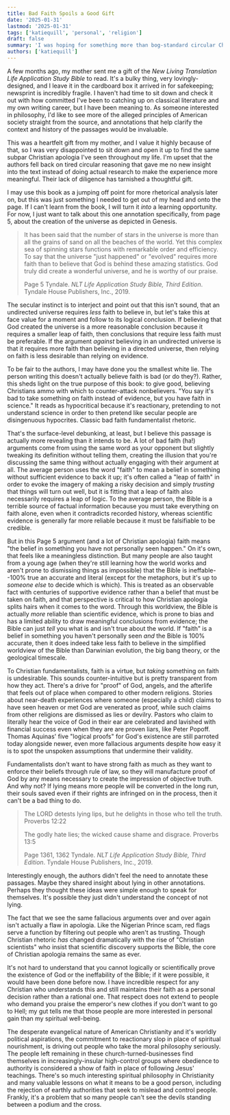 ```yaml
---
title: Bad Faith Spoils a Good Gift
date: '2025-01-31'
lastmod: '2025-01-31'
tags: ['katiequill', 'personal', 'religion']
draft: false
summary: 'I was hoping for something more than bog-standard circular Christian apologia'
authors: ['katiequill']
---
```

A few months ago, my mother sent me a gift of the *New Living Translation Life Application Study Bible* to read. It's a bulky thing, very lovingly-designed, and I leave it in the cardboard box it arrived in for safekeeping; newsprint is incredibly fragile. I haven't had time to sit down and check it out with how committed I've been to catching up on classical literature and my own writing career, but I have been meaning to. As someone interested in philosophy, I'd like to see more of the alleged principles of American society straight from the source, and annotations that help clarify the context and history of the passages would be invaluable.

This was a heartfelt gift from my mother, and I value it highly because of that, so I was very disappointed to sit down and open it up to find the same subpar Christian apologia I've seen throughout my life. I'm upset that the authors fell back on tired circular reasoning that gave me no new insight into the text instead of doing actual research to make the experience more meaningful. Their lack of diligence has tarnished a thoughtful gift.

I may use this book as a jumping off point for more rhetorical analysis later on, but this was just something I needed to get out of my head and onto the page. If I can't learn from the book, I will turn it *into* a learning opportunity. For now, I just want to talk about this one annotation specifically, from page 5, about the creation of the universe as depicted in Genesis.

> It has been said that the number of stars in the universe is more than all the grains of sand on all the beaches of the world. Yet this complex sea of spinning stars functions with remarkable order and efficiency. To say that the universe "just happened" or "evolved" requires more faith than to believe that God is behind these amazing statistics. God truly did create a wonderful universe, and he is worthy of our praise.
> 
> Page 5
> Tyndale. _NLT Life Application Study Bible, Third Edition_. Tyndale House Publishers, Inc., 2019.

The secular instinct is to interject and point out that this isn't sound, that an undirected universe requires *less* faith to believe in, but let's take this at face value for a moment and follow to its logical conclusion. If believing that God created the universe is a more reasonable conclusion because it requires a smaller leap of faith, then conclusions that require less faith must be preferable. If the argument *against* believing in an undirected universe is that it requires more faith than believing in a directed universe, then relying on faith is less desirable than relying on evidence.

To be fair to the authors, I may have done you the smallest white lie. The person writing this doesn't actually believe faith is bad (or do they?). Rather, this sheds light on the true purpose of this book: to give good, believing Christians ammo with which to counter-attack nonbelievers. "You say it's bad to take something on faith instead of evidence, but you have faith in science." It reads as hypocritical because it's reactionary, pretending to not understand science in order to then pretend like secular people are disingenuous hypocrites. Classic bad faith fundamentalist rhetoric.

That's the surface-level debunking, at least, but I believe this passage is actually more revealing than it intends to be. A lot of bad faith (ha!) arguments come from using the same word as your opponent but slightly tweaking its definition without telling them, creating the illusion that you're discussing the same thing without actually engaging with their argument at all. The average person uses the word "faith" to mean a belief in something without sufficient evidence to back it up; it's often called a "leap of faith" in order to evoke the imagery of making a risky decision and simply *trusting* that things will turn out well, but it is fitting that a leap of faith also necessarily requires a leap of logic. To the average person, the Bible is a terrible source of factual information because you must take everything on faith alone, even when it contradicts recorded history, whereas scientific evidence is generally far more reliable because it must be falsifiable to be credible.

But in this Page 5 argument (and a lot of Christian apologia) faith means "the belief in something you have not personally seen happen." On it's own, that feels like a meaningless distinction. But many people are also taught from a young age (when they're still learning how the world works and aren't prone to dismissing things as impossible) that the Bible is ineffable--100% true an accurate and literal (except for the metaphors, but it's up to *someone else* to decide which is which). This is treated as an observable fact with centuries of supportive evidence rather than a belief that must be taken on faith, and that perspective is critical to how Christian apologia splits hairs when it comes to the word. Through this worldview, the Bible is actually *more* reliable than scientific evidence, which is prone to bias and has a limited ability to draw meaningful conclusions from evidence; the Bible can just *tell* you what is and isn't true about the world. If "faith" is a belief in something you haven't personally seen *and* the Bible is 100% accurate, then it does indeed take less faith to believe in the simplified worldview of the Bible than Darwinian evolution, the big bang theory, or the geological timescale.

To Christian fundamentalists, faith is a virtue, but *taking* something on faith is undesirable. This sounds counter-intuitive but is pretty transparent from how they act. There's a drive for "proof" of God, angels, and the afterlife that feels out of place when compared to other modern religions. Stories about near-death experiences where someone (especially a child) claims to have seen heaven or met God are venerated as proof, while such claims from other religions are dismissed as lies or devilry. Pastors who claim to literally hear the voice of God in their ear are celebrated and lavished with financial success even when they are are proven liars, like Peter Popoff. Thomas Aquinas' five "logical proofs" for God's existence are still parroted today alongside newer, even more fallacious arguments despite how easy it is to spot the unspoken assumptions that undermine their validity.

Fundamentalists don't want to have strong faith as much as they want to enforce their beliefs through rule of law, so they will manufacture proof of God by any means necessary to create the impression of objective truth. And why not? If lying means more people will be converted in the long run, their souls saved even if their rights are infringed on in the process, then it can't be a bad thing to do.

> The LORD detests lying lips, but he delights in those who tell the truth.
> 	Proverbs 12:22
> 
> The godly hate lies; the wicked cause shame and disgrace.
> 	Proverbs 13:5
> 
> Page 1361, 1362
> Tyndale. _NLT Life Application Study Bible, Third Edition_. Tyndale House Publishers, Inc., 2019.

Interestingly enough, the authors didn't feel the need to annotate these passages. Maybe they shared insight about lying in other annotations. Perhaps they thought these ideas were simple enough to speak for themselves. It's possible they just didn't understand the concept of not lying.

The fact that we see the same fallacious arguments over and over again isn't actually a flaw in apologia. Like the Nigerian Prince scam, red flags serve a function by filtering out people who aren't as trusting. Though Christian rhetoric *has* changed dramatically with the rise of "Christian scientists" who insist that scientific discovery supports the Bible, the core of Christian apologia remains the same as ever.

It's not hard to understand that you cannot logically or scientifically prove the existence of God or the ineffability of the Bible; if it were possible, it would have been done before now. I have incredible respect for any Christian who understands this and still maintains their faith as a personal decision rather than a rational one. That respect does not extend to people who demand you praise the emperor's new clothes if you don't want to go to Hell; my gut tells me that those people are more interested in personal gain than my spiritual well-being.

The desperate evangelical nature of American Christianity and it's worldly political aspirations, the commitment to reactionary slop in place of spiritual nourishment, is driving out people who take the moral philosophy seriously. The people left remaining in these church-turned-businesses find themselves in increasingly-insular high-control groups where obedience to authority is considered a show of faith in place of following Jesus' teachings. There's so much interesting spiritual philosophy in Christianity and many valuable lessons on what it means to be a good person, including the rejection of earthly authorities that seek to mislead and control people. Frankly, it's a problem that so many people can't see the devils standing between a podium and the cross.